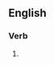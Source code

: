 {{also|europeanizing}}

==English==

===Verb===
{{head|en|verb form}}

# {{present participle of|en|Europeanize|nocat=1}}